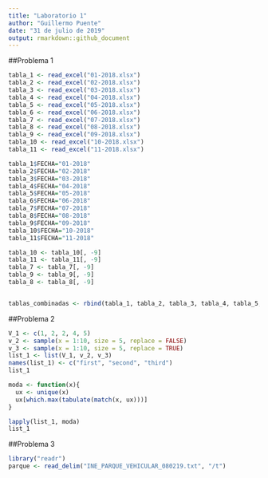 ---
title: "Laboratorio 1"
author: "Guillermo Puente"
date: "31 de julio de 2019"
output: rmarkdown::github_document
---

##Problema 1
```{r, cache=TRUE}
tabla_1 <- read_excel("01-2018.xlsx")
tabla_2 <- read_excel("02-2018.xlsx") 
tabla_3 <- read_excel("03-2018.xlsx")
tabla_4 <- read_excel("04-2018.xlsx")
tabla_5 <- read_excel("05-2018.xlsx")
tabla_6 <- read_excel("06-2018.xlsx")
tabla_7 <- read_excel("07-2018.xlsx") 
tabla_8 <- read_excel("08-2018.xlsx")
tabla_9 <- read_excel("09-2018.xlsx")
tabla_10 <- read_excel("10-2018.xlsx")
tabla_11 <- read_excel("11-2018.xlsx")

tabla_1$FECHA="01-2018"
tabla_2$FECHA="02-2018"
tabla_3$FECHA="03-2018"
tabla_4$FECHA="04-2018"
tabla_5$FECHA="05-2018"
tabla_6$FECHA="06-2018"
tabla_7$FECHA="07-2018"
tabla_8$FECHA="08-2018"
tabla_9$FECHA="09-2018"
tabla_10$FECHA="10-2018"
tabla_11$FECHA="11-2018"

tabla_10 <- tabla_10[, -9]
tabla_11 <- tabla_11[, -9]
tabla_7 <- tabla_7[, -9]
tabla_9 <- tabla_9[, -9]
tabla_8 <- tabla_8[, -9]


tablas_combinadas <- rbind(tabla_1, tabla_2, tabla_3, tabla_4, tabla_5, tabla_6, tabla_7, tabla_8, tabla_9, tabla_10, tabla_11)
```

##Problema 2
```{r, cache=TRUE}
V_1 <- c(1, 2, 2, 4, 5)
v_2 <- sample(x = 1:10, size = 5, replace = FALSE)
v_3 <- sample(x = 1:10, size = 5, replace = TRUE)
list_1 <- list(V_1, v_2, v_3)
names(list_1) <- c("first", "second", "third")
list_1

moda <- function(x){
  ux <- unique(x)
  ux[which.max(tabulate(match(x, ux)))]
}

lapply(list_1, moda)
list_1
```
##Problema 3
```{r, cache=TRUE}
library("readr")
parque <- read_delim("INE_PARQUE_VEHICULAR_080219.txt", "/t")
```


